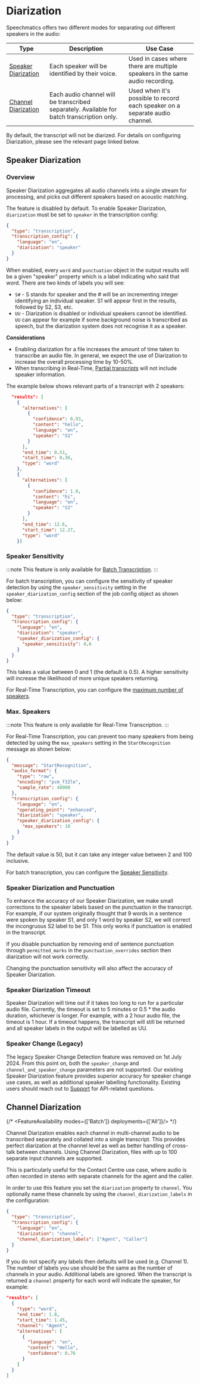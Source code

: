 
# Diarization

Speechmatics offers two different modes for separating out different speakers in the audio:

| Type                                                     | Description                                                                                | Use Case                                                                     |
| -------------------------------------------------------- | ------------------------------------------------------------------------------------------ | ---------------------------------------------------------------------------- |
| [Speaker Diarization](#speaker-diarization) | Each speaker will be identified by their voice.                                            | Used in cases where there are multiple speakers in the same audio recording. |
| [Channel Diarization](#channel-diarization) | Each audio channel will be transcribed separately. Available for batch transcription only. | Used when it's possible to record each speaker on a separate audio channel.  |

By default, the transcript will not be diarized. For details on configuring Diarization, please see the relevant page linked below.

## Speaker Diarization

### Overview

Speaker Diarization aggregates all audio channels into a single stream for processing, and picks out different speakers based on acoustic matching.

The feature is disabled by default. To enable Speaker Diarization, `diarization` must be set to `speaker` in the transcription config:

```json
{
  "type": "transcription",
  "transcription_config": {
    "language": "en",
    "diarization": "speaker"
  }
}
```

When enabled, every `word` and `punctuation` object in the output results will be a given "speaker" property which is a label
indicating who said that word. There are two kinds of labels you will see:

- `S#` - S stands for speaker and the # will be an incrementing integer identifying an individual speaker. S1 will appear first in the results, followed by S2, S3, etc.
- `UU` - Diarization is disabled or individual speakers cannot be identified. `UU` can appear for example if some background noise is transcribed as speech, but the diarization system does not recognise it as a speaker.

**Considerations**
- Enabling diarization for a file increases the amount of time taken to transcribe an audio file. In general, we expect the use of Diarization to increase the overall processing time by 10-50%.
- When transcribing in Real-Time, [Partial transcripts](./realtime-latency.mdx#partial-transcripts) will not include speaker information.

The example below shows relevant parts of a transcript with 2 speakers:

```json
  "results": [
    {
      "alternatives": [
        {
          "confidence": 0.93,
          "content": "hello",
          "language": "en",
          "speaker": "S1"
        }
      ],
      "end_time": 0.51,
      "start_time": 0.36,
      "type": "word"
    },
    {
      "alternatives": [
        {
          "confidence": 1.0,
          "content": "hi",
          "language": "en",
          "speaker": "S2"
        }
      ],
      "end_time": 12.6,
      "start_time": 12.27,
      "type": "word"
    }]
```

### Speaker Sensitivity

:::note
This feature is only available for [Batch Transcription](/speech-to-text/batch-transcription).
:::

For batch transcription, you can configure the sensitivity of speaker detection by using
the `speaker_sensitivity` setting in the `speaker_diarization_config` section of
the job config object as shown below:

```json
{
  "type": "transcription",
  "transcription_config": {
    "language": "en",
    "diarization": "speaker",
    "speaker_diarization_config": {
      "speaker_sensitivity": 0.6
    }
  }
}
```

This takes a value between 0 and 1 (the default is 0.5). A higher sensitivity will
increase the likelihood of more unique speakers returning.

For Real-Time Transcription, you can configure the [maximum number of speakers](#max-speakers).

### Max. Speakers

:::note
This feature is only available for Real-Time Transcription.
:::

For Real-Time Transcription, you can prevent too many speakers from being detected by using the `max_speakers` setting in the `StartRecognition` message as shown below:

```json
{
  "message": "StartRecognition",
  "audio_format": {
    "type": "raw",
    "encoding": "pcm_f32le",
    "sample_rate": 48000
  },
  "transcription_config": {
    "language": "en",
    "operating_point": "enhanced",
    "diarization": "speaker",
    "speaker_diarization_config": {
      "max_speakers": 10
    }
  }
}
```

The default value is 50, but it can take any integer value between 2 and 100 inclusive.

For batch transcription, you can configure the [Speaker Sensitivity](./diarization.mdx#speaker-sensitivity).

### Speaker Diarization and Punctuation

To enhance the accuracy of our Speaker Diarization, we make small corrections to the speaker labels based on the punctuation in the transcript.
For example, if our system originally thought that 9 words in a sentence were spoken by speaker S1, and only 1 word by speaker S2, we will correct the incongruous S2 label to be S1. This only works if punctuation is enabled in the transcript.

If you disable punctuation by removing end of sentence punctuation through `permitted_marks` in the `punctuation_overrides` section then diarization will not work correctly.

Changing the punctuation sensitivity will also affect the accuracy of Speaker Diarization.

### Speaker Diarization Timeout

Speaker Diarization will time out if it takes too long to run for a particular audio file. Currently, the timeout is set to 5 minutes or 0.5 \* the audio duration, whichever is longer. For example, with a 2 hour audio file, the timeout is 1 hour. If a timeout happens, the transcript will still be returned and all speaker labels in the output will be labelled as UU.

### Speaker Change (Legacy)

The legacy Speaker Change Detection feature was removed on 1st July 2024. From this point on, both the `speaker_change` and `channel_and_speaker_change` parameters are not supported. Our existing Speaker Diarization feature provides superior accuracy for speaker change use cases, as well as additional speaker labelling functionality. Existing users should reach out to [Support](https://support.speechmatics.com) for API-related questions.

## Channel Diarization

{/* <FeatureAvailability modes={['Batch']} deployments={['All']}/> */}

Channel Diarization enables each channel in multi-channel audio to be transcribed separately and collated into a single transcript. This provides perfect diarization at the channel level as well as better handling of cross-talk between channels. Using Channel Diarization, files with up to 100 separate input channels are supported.

This is particularly useful for the Contact Centre use case, where audio is often recorded in stereo with separate channels for the agent and the caller.

In order to use this feature you set the `diarization` property to `channel`. You optionally name these channels by using the `channel_diarization_labels` in the configuration:

```json
{
  "type": "transcription",
  "transcription_config": {
    "language": "en",
    "diarization": "channel",
    "channel_diarization_labels": ["Agent", "Caller"]
  }
}
```

If you do not specify any labels then defaults will be used (e.g. Channel 1). The number of labels you use should be the same as the number of channels in your audio. Additional labels are ignored. When the transcript is returned a `channel` property for each word will indicate the speaker, for example:

```json
"results": [
  {
    "type": "word",
    "end_time": 1.8,
    "start_time": 1.45,
    "channel": "Agent",
    "alternatives": [
      {
        "language": "en",
        "content": "Hello",
        "confidence": 0.76
      }
    ]
  }
]
```

